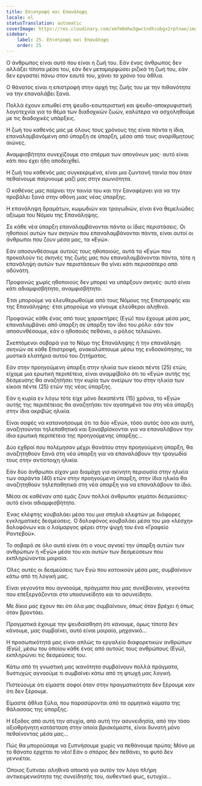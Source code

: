 ```yaml
---
title: Επιστροφή και Επανάληψη
locale: el
statusTranslation: automatic
coverImage: https://res.cloudinary.com/xmfm6mhw3gwctndtcubgx2rptnae/image/upload/v1740468922/small_cover_tratado_de_psicologia_revolucionaria_a4c0dca4e0.webp
sidebar:
    label: 25. Επιστροφή και Επανάληψη
    order: 25
---
```

Ο άνθρωπος είναι αυτό που είναι η ζωή του. Εάν ένας άνθρωπος δεν αλλάξει τίποτα μέσα του, εάν δεν μεταμορφώσει ριζικά τη ζωή του, εάν δεν εργαστεί πάνω στον εαυτό του, χάνει το χρόνο του άθλια.

Ο θάνατος είναι η επιστροφή στην αρχή της ζωής του με την πιθανότητα να την επαναλάβει ξανά.

Πολλά έχουν ειπωθεί στη ψευδο-εσωτεριστική και ψευδο-αποκρυφιστική λογοτεχνία για το θέμα των διαδοχικών ζωών, καλύτερα να ασχοληθούμε με τις διαδοχικές υπάρξεις.

Η ζωή του καθενός μας με όλους τους χρόνους της είναι πάντα η ίδια, επαναλαμβανόμενη από ύπαρξη σε ύπαρξη, μέσα από τους αναρίθμητους αιώνες.

Αναμφισβήτητα συνεχίζουμε στο σπέρμα των απογόνων μας· αυτό είναι κάτι που έχει ήδη αποδειχθεί.

Η ζωή του καθενός μας συγκεκριμένα, είναι μια ζωντανή ταινία που όταν πεθαίνουμε παίρνουμε μαζί μας στην αιωνιότητα.

Ο καθένας μας παίρνει την ταινία του και την ξαναφέρνει για να την προβάλει ξανά στην οθόνη μιας νέας ύπαρξης.

Η επανάληψη δραμάτων, κωμωδιών και τραγωδιών, είναι ένα θεμελιώδες αξίωμα του Νόμου της Επανάληψης.

Σε κάθε νέα ύπαρξη επαναλαμβάνονται πάντα οι ίδιες περιστάσεις. Οι ηθοποιοί αυτών των σκηνών που επαναλαμβάνονται πάντα, είναι αυτοί οι άνθρωποι που ζουν μέσα μας, τα «Εγώ».

Εάν αποσυνθέσουμε αυτούς τους ηθοποιούς, αυτά τα «Εγώ» που προκαλούν τις σκηνές της ζωής μας που επαναλαμβάνονται πάντα, τότε η επανάληψη αυτών των περιστάσεων θα γίνει κάτι περισσότερο από αδύνατη.

Προφανώς χωρίς ηθοποιούς δεν μπορεί να υπάρξουν σκηνές· αυτό είναι κάτι αδιαμφισβήτητο, αναμφισβήτητο.

Έτσι μπορούμε να ελευθερωθούμε από τους Νόμους της Επιστροφής και της Επανάληψης· έτσι μπορούμε να γίνουμε ελεύθεροι αληθινά.

Προφανώς κάθε ένας από τους χαρακτήρες (Εγώ) που έχουμε μέσα μας, επαναλαμβάνει από ύπαρξη σε ύπαρξη τον ίδιο του ρόλο· εάν τον αποσυνθέσουμε, εάν ο ηθοποιός πεθάνει, ο ρόλος τελειώνει.

Σκεπτόμενοι σοβαρά για το Νόμο της Επανάληψης ή την επανάληψη σκηνών σε κάθε Επιστροφή, ανακαλύπτουμε μέσω της ενδοσκόπησης, τα μυστικά ελατήρια αυτού του ζητήματος.

Εάν στην προηγούμενη ύπαρξη στην ηλικία των είκοσι πέντε (25) ετών, είχαμε μια ερωτική περιπέτεια, είναι αναμφίβολο ότι το «Εγώ» αυτής της δέσμευσης θα αναζητήσει την κυρία των ονείρων του στην ηλικία των είκοσι πέντε (25) ετών της νέας ύπαρξης.

Εάν η κυρία εν λόγω τότε είχε μόνο δεκαπέντε (15) χρόνια, το «Εγώ» αυτής της περιπέτειας θα αναζητήσει τον αγαπημένο του στη νέα ύπαρξη στην ίδια ακριβώς ηλικία.

Είναι σαφές να κατανοήσουμε ότι τα δύο «Εγώ», τόσο αυτός όσο και αυτή, αναζητούνται τηλεπαθητικά και ξαναβρίσκονται για να επαναλάβουν την ίδια ερωτική περιπέτεια της προηγούμενης ύπαρξης...

Δύο εχθροί που πολέμησαν μέχρι θανάτου στην προηγούμενη ύπαρξη, θα αναζητηθούν ξανά στη νέα ύπαρξη για να επαναλάβουν την τραγωδία τους στην αντίστοιχη ηλικία.

Εάν δύο άνθρωποι είχαν μια διαμάχη για ακίνητη περιουσία στην ηλικία των σαράντα (40) ετών στην προηγούμενη ύπαρξη, στην ίδια ηλικία θα αναζητηθούν τηλεπαθητικά στη νέα ύπαρξη για να επαναλάβουν το ίδιο.

Μέσα σε καθέναν από εμάς ζουν πολλοί άνθρωποι γεμάτοι δεσμεύσεις· αυτό είναι αδιαμφισβήτητο.

Ένας κλέφτης κουβαλάει μέσα του μια σπηλιά κλεφτών με διάφορες εγκληματικές δεσμεύσεις. Ο δολοφόνος κουβαλάει μέσα του μια «λέσχη» δολοφόνων και ο λαίμαργος φέρει στην ψυχή του ένα «Γραφείο Ραντεβού».

Το σοβαρό σε όλο αυτό είναι ότι ο νους αγνοεί την ύπαρξη αυτών των ανθρώπων ή «Εγώ» μέσα του και αυτών των δεσμεύσεων που εκπληρώνονται μοιραία.

Όλες αυτές οι δεσμεύσεις των Εγώ που κατοικούν μέσα μας, συμβαίνουν κάτω από τη λογική μας.

Είναι γεγονότα που αγνοούμε, πράγματα που μας συνέβαιναν, γεγονότα που επεξεργάζονται στο υποσυνείδητο και το ασυνείδητο.

Με δίκιο μας έχουν πει ότι όλα μας συμβαίνουν, όπως όταν βρέχει ή όπως όταν βροντάει.

Πραγματικά έχουμε την ψευδαίσθηση ότι κάνουμε, όμως τίποτα δεν κάνουμε, μας συμβαίνει, αυτό είναι μοιραίο, μηχανικό...

Η προσωπικότητά μας είναι απλώς το εργαλείο διαφορετικών ανθρώπων (Εγώ), μέσω του οποίου κάθε ένας από αυτούς τους ανθρώπους (Εγώ), εκπληρώνει τις δεσμεύσεις του.

Κάτω από τη γνωστική μας ικανότητα συμβαίνουν πολλά πράγματα, δυστυχώς αγνοούμε τι συμβαίνει κάτω από τη φτωχή μας λογική.

Πιστεύουμε ότι είμαστε σοφοί όταν στην πραγματικότητα δεν ξέρουμε καν ότι δεν ξέρουμε.

Είμαστε άθλια ξύλα, που παρασύρονται από τα ορμητικά κύματα της θάλασσας της ύπαρξης.

Η έξοδος από αυτή την ατυχία, από αυτή την ασυνειδησία, από την τόσο αξιοθρήνητη κατάσταση στην οποία βρισκόμαστε, είναι δυνατή μόνο πεθαίνοντας μέσα μας...

Πώς θα μπορούσαμε να ξυπνήσουμε χωρίς να πεθάνουμε πρώτα; Μόνο με το θάνατο έρχεται το νέο! Εάν ο σπόρος δεν πεθάνει, το φυτό δεν γεννιέται.

Όποιος ξυπνάει αληθινά αποκτά για αυτόν τον λόγο πλήρη αντικειμενικότητα της συνείδησής του, αυθεντικό φως, ευτυχία...

